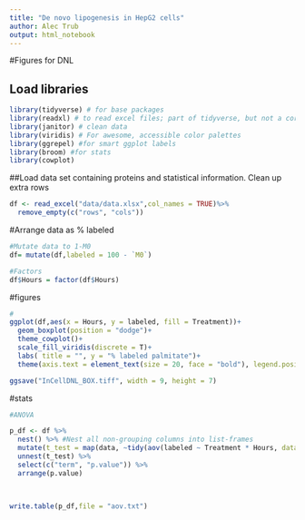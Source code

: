 ---
title: "De novo lipogenesis in HepG2 cells"
author: Alec Trub
output: html_notebook
---
#Figures for DNL

## Load libraries
```{r}
library(tidyverse) # for base packages
library(readxl) # to read excel files; part of tidyverse, but not a core part, so need to load it separately
library(janitor) # clean data
library(viridis) # For awesome, accessible color palettes
library(ggrepel) #for smart ggplot labels
library(broom) #for stats
library(cowplot)
```

##Load data set containing proteins and statistical information. Clean up extra rows
```{r}
df <- read_excel("data/data.xlsx",col_names = TRUE)%>%
  remove_empty(c("rows", "cols"))

```

#Arrange data as % labeled
```{r}
#Mutate data to 1-M0
df= mutate(df,labeled = 100 - `M0`)

#Factors
df$Hours = factor(df$Hours)

```

#figures
```{r}
#
ggplot(df,aes(x = Hours, y = labeled, fill = Treatment))+
  geom_boxplot(position = "dodge")+
  theme_cowplot()+
  scale_fill_viridis(discrete = T)+
  labs( title = "", y = "% labeled palmitate")+
  theme(axis.text = element_text(size = 20, face = "bold"), legend.position = "bottom", axis.title = element_text(size = 20, face = "bold"), legend.text = element_text(size = 20), legend.title = element_text(size = 20, face = "bold"))

ggsave("InCellDNL_BOX.tiff", width = 9, height = 7)
```



#stats
```{r}
#ANOVA

p_df <- df %>%
  nest() %>% #Nest all non-grouping columns into list-frames
  mutate(t_test = map(data, ~tidy(aov(labeled ~ Treatment * Hours, data = .x)))) %>% 
  unnest(t_test) %>%  
  select(c("term", "p.value")) %>% 
  arrange(p.value)
  


write.table(p_df,file = "aov.txt")

 
```


